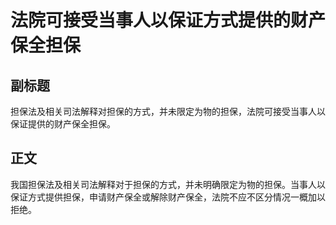 # 法院可接受当事人以保证方式提供的财产保全担保
## 副标题
担保法及相关司法解释对担保的方式，并未限定为物的担保，法院可接受当事人以保证提供的财产保全担保。
## 正文
我国担保法及相关司法解释对于担保的方式，并未明确限定为物的担保。当事人以保证方式提供担保，申请财产保全或解除财产保全，法院不应不区分情况一概加以拒绝。